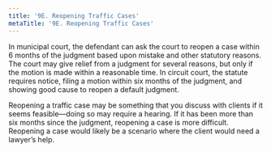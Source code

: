 ```yaml
---
title: '9E.	Reopening Traffic Cases'
metaTitle: '9E. Reopening Traffic Cases'
---
```

<!--- Page 13 -->
In municipal court, the defendant can  ask the court to reopen a case within 6 months of the judgment based upon mistake and other statutory reasons. The court may give relief from a judgment for several reasons, but only if the motion is made within a reasonable time. In circuit court, the statute requires notice, filing a motion within six months of the judgment, and showing good cause to reopen a default judgment. 

Reopening a traffic case may be something that you discuss with clients if it seems feasible––doing so may require a hearing. If it has been more than six months since the judgment, reopening a case is more difficult. Reopening a case would likely be a scenario where the client would need a lawyer’s help.
